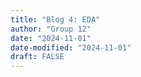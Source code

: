 ```yaml
---
title: "Blog 4: EDA"
author: "Group 12"
date: "2024-11-01"
date-modified: "2024-11-01"
draft: FALSE
---
```


